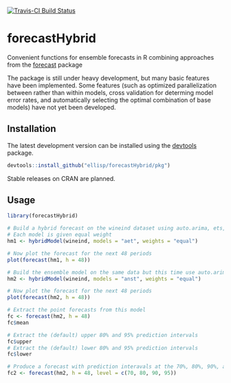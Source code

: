 [![Travis-CI Build Status](https://travis-ci.org/ellisp/forecastHybrid.svg?branch=master)](https://travis-ci.org/ellisp/forecastHybrid)

# forecastHybrid
Convenient functions for ensemble forecasts in R combining approaches from the [forecast](https://github.com/robjhyndman/forecast) package

The package is still under heavy development, but many basic features have been implemented. Some features (such as optimized parallelization between rather than within models, cross validation for determing model error rates, and automatically selecting the optimal combination of base models) have not yet been developed.

## Installation

The latest development version can be installed using the [devtools](https://cran.r-project.org/web/packages/devtools/index.html) package.

```r
devtools::install_github("ellisp/forecastHybrid/pkg")
```
Stable releases on CRAN are planned.


## Usage

```r
library(forecastHybrid)

# Build a hybrid forecast on the wineind dataset using auto.arima, ets, and tbats models.
# Each model is given equal weight
hm1 <- hybridModel(wineind, models = "aet", weights = "equal")

# Now plot the forecast for the next 48 periods
plot(forecast(hm1, h = 48))

# Build the ensemble model on the same data but this time use auto.arima, nnetar, stlm, and tbats models.
hm2 <- hybridModel(wineind, models = "anst", weights = "equal")

# Now plot the forecast for the next 48 periods
plot(forecast(hm2, h = 48))

# Extract the point forecasts from this model
fc <- forecast(hm2, h = 48)
fc$mean

# Extract the (default) upper 80% and 95% prediction intervals
fc$upper
# Extract the (default) lower 80% and 95% prediction intervals
fc$lower

# Produce a forecast with prediction interavals at the 70%, 80%, 90%, and 95% levels
fc2 <- forecast(hm2, h = 48, level = c(70, 80, 90, 95))
```

